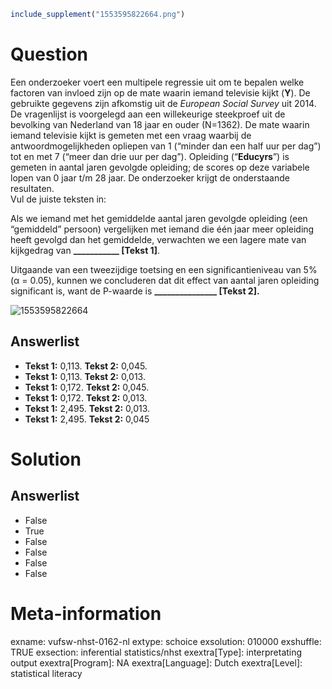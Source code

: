 ```r
include_supplement("1553595822664.png")
```

Question
========
Een onderzoeker voert een multipele regressie uit om te bepalen welke
factoren van invloed zijn op de mate waarin iemand televisie kijkt
(**Y**). De gebruikte gegevens zijn afkomstig uit de *European Social
Survey* uit 2014. De vragenlijst is voorgelegd aan een willekeurige
steekproef uit de bevolking van Nederland van 18 jaar en ouder (N=1362).
De mate waarin iemand televisie kijkt is gemeten met een vraag waarbij
de antwoordmogelijkheden opliepen van 1 (“minder dan een half uur per
dag”) tot en met 7 (“meer dan drie uur per dag”). Opleiding
("**Educyrs**") is gemeten in aantal jaren gevolgde opleiding; de scores
op deze variabele lopen van 0 jaar t/m 28 jaar. De onderzoeker krijgt de
onderstaande resultaten.  
Vul de juiste teksten in:  
  
Als we iemand met het gemiddelde aantal jaren gevolgde opleiding (een
“gemiddeld” persoon) vergelijken met iemand die één jaar meer opleiding
heeft gevolgd dan het gemiddelde, verwachten we een lagere mate van
kijkgedrag van **\_\_\_\_\_\_\_\_\_\_\_ \[Tekst 1\]**.  
  
Uitgaande van een tweezijdige toetsing en een significantieniveau van 5%
(α = 0.05), kunnen we concluderen dat dit effect van aantal jaren
opleiding significant is, want de P-waarde
is **\_\_\_\_\_\_\_\_\_\_\_\_\_\_\_ \[Tekst 2\].**  
  
<img src="1553595822664.png" class="fr-fic fr-dii tvcss_2"
alt="1553595822664" />

Answerlist
----------
* **Tekst 1:** 0,113. **Tekst 2:** 0,045.
* **Tekst 1:** 0,113. **Tekst 2:** 0,013.
* **Tekst 1:** 0,172. **Tekst 2:** 0,045.
* **Tekst 1:** 0,172. **Tekst 2:** 0,013.
* **Tekst 1:** 2,495. **Tekst 2:** 0,013.
* **Tekst 1:** 2,495. **Tekst 2:** 0,045

Solution
========










Answerlist
----------
* False
* True
* False
* False
* False
* False

Meta-information
================
exname: vufsw-nhst-0162-nl
extype: schoice
exsolution: 010000
exshuffle: TRUE
exsection: inferential statistics/nhst
exextra[Type]: interpretating output
exextra[Program]: NA
exextra[Language]: Dutch
exextra[Level]: statistical literacy

